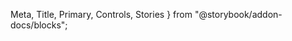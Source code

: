   Meta,
  Title,
  Primary,
  Controls,
  Stories
} from "@storybook/addon-docs/blocks";


<Meta of={CustomInputStories} />

<Title />

<Primary />

## Usage

### Rules Prop

The `rules` prop is an array of validation functions. Each function receives the current input value and should return either:

- `true` if the value passes the rule, or
- a **string** (an error message if the value fails the rule).

#### How it works

- On every input, the component calls each function in the `rules` array with the current value.
- If a rule returns a string, validation stops and that string is shown as the error message.
- If all rules return `true`, the input is considered valid.
- The component emits a `valid` event with `{ id, value: true/false }` depending on the result.

#### Example usage

These rules will make the value **required**, and limit it to a maximum of **10 characters**, showing an error message if the rules are not met:

```html
<wra-custom-input
  :rules="[
    value => !!value || 'This field is required',
    value => value.length <= 10 || 'Maximum 10 characters'
  ]"
/>
```

<Controls />

<Stories />
